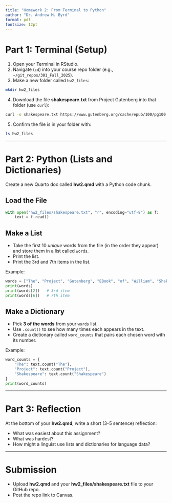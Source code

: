 ```yaml
---
title: "Homework 2: From Terminal to Python"
author: "Dr. Andrew M. Byrd"
format: pdf
fontsize: 12pt
---
```


# Part 1: Terminal (Setup)

1. Open your Terminal in RStudio.  
2. Navigate (`cd`) into your course repo folder (e.g., `~/git_repos/301_Fall_2025`).  
3. Make a new folder called `hw2_files`:

```.bash
mkdir hw2_files
```

4. Download the file **shakespeare.txt** from Project Gutenberg into that folder (use `curl`):

```.bash
curl -o shakespeare.txt https://www.gutenberg.org/cache/epub/100/pg100.txt
```

5. Confirm the file is in your folder with:

```.bash
ls hw2_files
```

---

# Part 2: Python (Lists and Dictionaries)

Create a new Quarto doc called **hw2.qmd** with a Python code chunk.  

## Load the File

```python
with open("hw2_files/shakespeare.txt", "r", encoding="utf-8") as f:
    text = f.read()
```

## Make a List

- Take the first 10 *unique* words from the file (in the order they appear) and store them in a list called `words`.  
- Print the list.  
- Print the 3rd and 7th items in the list.  

Example:

```python
words = ["The", "Project", "Gutenberg", "EBook", "of", "William", "Shakespeare", "Complete", "by", "Shakespeare"]
print(words)
print(words[2])   # 3rd item
print(words[6])   # 7th item
```

## Make a Dictionary

- Pick **3 of the words** from your `words` list.  
- Use `.count()` to see how many times each appears in the text.  
- Create a dictionary called `word_counts` that pairs each chosen word with its number.  

Example:

```python
word_counts = {
    "The": text.count("The"),
    "Project": text.count("Project"),
    "Shakespeare": text.count("Shakespeare")
}
print(word_counts)
```

---

# Part 3: Reflection

At the bottom of your **hw2.qmd**, write a short (3–5 sentence) reflection:

- What was easiest about this assignment?  
- What was hardest?  
- How might a linguist use lists and dictionaries for language data?  

---

# Submission

- Upload **hw2.qmd** and your **hw2_files/shakespeare.txt** file to your GitHub repo.  
- Post the repo link to Canvas.  
